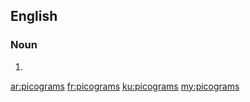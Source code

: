 ==English==

===Noun===
{{head|en|plural}}

# {{plural of|picogram|lang=en}}

[[ar:picograms]]
[[fr:picograms]]
[[ku:picograms]]
[[my:picograms]]